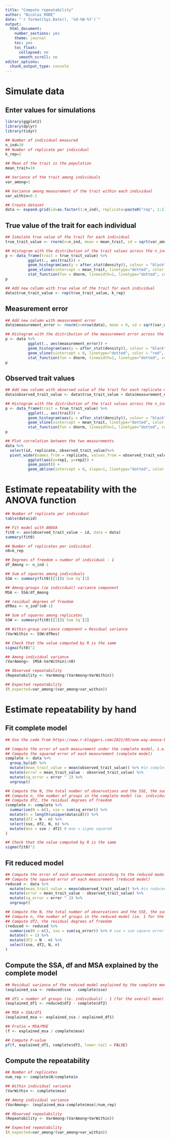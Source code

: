 ```yaml
---
title: "Compute repeatability"
author: "Nicolas RODE"
date: "`r format(Sys.Date(), '%d-%B-%Y')`"
output: 
  html_document: 
    number_sections: yes
    theme: journal
    toc: yes
    toc_float:
      collapsed: no
      smooth_scroll: no
editor_options: 
  chunk_output_type: console
---
```


# Simulate data
## Enter values for simulations
```r
library(ggplot2)
library(dplyr)
library(tidyr)

## Number of individual measured
n_ind=30
## Number of replicate per individual
k_rep=2

## Mean of the trait in the population
mean_trait=10

## Variance of the trait among individuals
var_among=1

## Variance among measurement of the trait within each individual
var_within=0.1

## Create dataset
data <- expand.grid(id=as.factor(1:n_ind), replicate=paste0("rep", 1:2))


```
## True value of the trait for each individual
```r

## Simulate true value of the trait for each individual
true_trait_value <- rnorm(n=n_ind, mean = mean_trait, sd = sqrt(var_among))

## Histogram with the distribution of the trait values across the n_ind individuals
p <- data_frame(trait = true_trait_value) %>%
          ggplot(., aes(trait)) + 
          geom_histogram(aes(y = after_stat(density)), colour = "black") +
          geom_vline(xintercept = mean_trait, linetype="dotted", color = "red", linewidth=1) + ## Add mean of the trait
          stat_function(fun = dnorm, linewidth=1, linetype="dotted", color = "red", geom = "line", args = list(mean = mean_trait, sd = sqrt(var_among))) ## Add expected distribution of the trait in the population
p

## Add new column with true value of the trait for each individual
data$true_trait_value <- rep(true_trait_value, k_rep)

```

## Measurement error
```r
## Add new column with measurement error
data$measurement_error <- rnorm(n=nrow(data), mean = 0, sd = sqrt(var_within))

## Histogram with the distribution of the measurement error across the n_ind * k_rep measurements
p <- data %>%
          ggplot(., aes(measurement_error)) + 
          geom_histogram(aes(y = after_stat(density)), colour = "black") +
          geom_vline(xintercept = 0, linetype="dotted", color = "red", linewidth=1) + ## Add mean of the trait
          stat_function(fun = dnorm, linewidth=1, linetype="dotted", color = "red", geom = "line", args = list(mean = 0, sd = sqrt(var_within))) 
p
```

## Observed trait values
```r
## Add new column with observed value of the trait for each replicate measurement of each individual
data$observed_trait_value <- data$true_trait_value + data$measurement_error

## Histogram with the distribution of the trait values across the n_ind * k_rep measurements
p <- data_frame(trait = true_trait_value) %>%
          ggplot(., aes(trait)) + 
          geom_histogram(aes(y = after_stat(density)), colour = "black") +
          geom_vline(xintercept = mean_trait, linetype="dotted", color = "red", linewidth=1) + ## Add mean of the trait
          stat_function(fun = dnorm, linewidth=1, linetype="dotted", color = "red", geom = "line", args = list(mean = mean_trait, sd = sqrt(var_among))) ## Add expected distribution of the trait in the population
p

## Plot correlation between the two measurements
data %>%
  select(id, replicate, observed_trait_value)%>%
  pivot_wider(names_from = replicate, values_from = observed_trait_value)%>%
          ggplot(aes(x=rep1, y=rep2)) +
          geom_point() +
          geom_abline(intercept = 0, slope=1, linetype="dotted", color = "red", linewidth=1) 
```


# Estimate repeatability with the ANOVA function
```r
## Number of replicate per individual
table(data$id)

## Fit model with ANOVA
fit0 <- aov(observed_trait_value ~ id, data = data)
summary(fit0)

## Number of replicates per individual
n0=k_rep

## Degrees of freedom = number of individual - 1
df_Among <- n_ind-1

## Sum of squares among individuals
SSA <- summary(fit0)[[1]]$`Sum Sq`[1] 

## Among-groups (ie individual) variance component
MSA <- SSA/df_Among

## residual degrees of freedom
dfRes <- n_ind*(n0-1) 

## Sum of squares among replicates
SSW <- summary(fit0)[[1]]$`Sum Sq`[2] 

## Within-group variance component = Residual variance
(VarWithin <- SSW/dfRes)

## Check that the value computed by R is the same
sigma(fit0)^2

## Among individual variance 
(VarAmong<- (MSA-VarWithin)/n0)

## Observed repeatability
(Repeatability <- VarAmong/(VarAmong+VarWithin))

## Expected repeatability
(R_expected=var_among/(var_among+var_within))

```

# Estimate repeatability by hand
## Fit complete model
```r
## Use the code from https://www.r-bloggers.com/2021/05/one-way-anova-by-hand/

## Compute the error of each measurement under the complete model, i.e. the difference between each measurement and the mean of two measurements of the same individual
## Compute the squared error of each measurement (complete model)
complete <- data %>%  
  group_by(id) %>% 
  mutate(mean_trait_value = mean(observed_trait_value)) %>% #in complete model, fit is the group mean (i.e. mean of each individual) 
  mutate(error = mean_trait_value - observed_trait_value) %>% 
  mutate(sq_error = error ^ 2) %>%
  ungroup()

## Compute the N, the total number of observations and the SSE, the sum of the squared error of each measurement
## Compute n, the number of groups in the complete model (ie. individuals in the dataset)
## Compute df2, the residual degrees of freedom
(complete <- complete %>% 
  summarise(N = n(), sse = sum(sq_error)) %>% 
  mutate(n = length(unique(data$id))) %>% 
  mutate(df2 = N - n) %>% 
  select(sse, df2, N, n) %>% 
  mutate(mse = sse / df2) # mse = sigma squared 
)

## Check that the value computed by R is the same
sigma(fit0)^2

```
## Fit reduced model
```r

## Compute the error of each measurement according to the reduced model, i.e. the difference between each measurement and the overall mean across all measurements in the dataset
## Compute the squared error of each measurement (reduced model)
reduced <- data %>%  
  mutate(mean_trait_value = mean(observed_trait_value)) %>% #in reduced model, fit is the overall mean 
  mutate(error = mean_trait_value - observed_trait_value) %>% 
  mutate(sq_error = error ^ 2) %>%
  ungroup() 

## Compute the N, the total number of observations and the SSE, the sum of the squared error of each measurement
## Compute n, the number of groups in the reduced model (ie. 1 for the overall mean)
## Compute df2, the residual degrees of freedom
(reduced <- reduced %>% 
  summarise(N = n(), sse = sum(sq_error)) %>% # sse = sum square error
  mutate(n = 1) %>% 
  mutate(df2 = N - n) %>% 
  select(sse, df2, N, n)
)
```

## Compute the SSA, df and MSA explained by the complete model
```r

## Residual variance of the reduced model explained by the complete model
(explained_ssa <- reduced$sse - complete$sse)

## df1 = number of groups (ie. individuals) - 1 (for the overall mean)
(explained_df1 <- reduced$df2 - complete$df2)

## MSA = SSA/df1
(explained_msa <- explained_ssa / explained_df1)

## Fratio = MSA/MSE
(f <- explained_msa / complete$mse)

## Compute P-value
pf(f, explained_df1, complete$df2, lower.tail = FALSE)
```

## Compute the repeatability
```r
## Number of replicates
num_rep <- complete$N/complete$n

## Within individual variance
(VarWithin <- complete$mse)

## Among individual variance 
(VarAmong<- (explained_msa-complete$mse)/num_rep)

## Observed repeatability
(Repeatability <- VarAmong/(VarAmong+VarWithin))

## Expected repeatability
(R_expected=var_among/(var_among+var_within))
```
